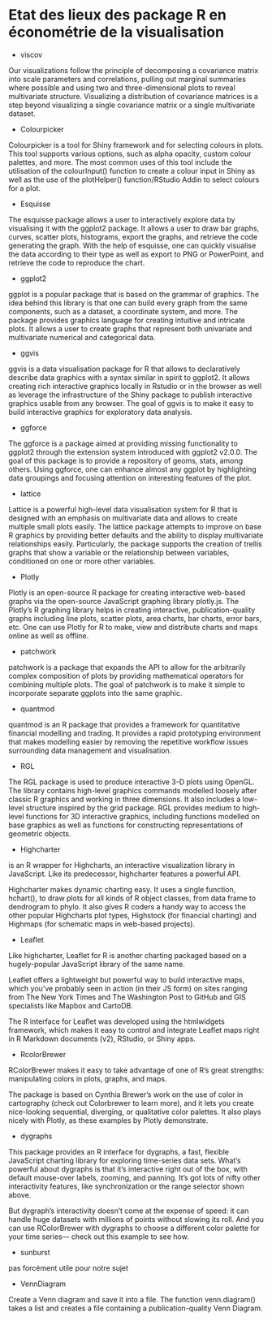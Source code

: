 # Etat des lieux des package R en économétrie de la visualisation

- viscov

Our visualizations follow the principle of decomposing a covariance matrix into scale parameters and correlations, pulling out marginal summaries where possible and using two and three-dimensional plots to reveal multivariate structure. Visualizing a distribution of covariance matrices is a step beyond visualizing a single covariance matrix or a single multivariate dataset.

- Colourpicker

Colourpicker is a tool for Shiny framework and for selecting colours in plots. This tool supports various options, such as alpha opacity, custom colour palettes, and more. The most common uses of this tool include the utilisation of the colourInput() function to create a colour input in Shiny as well as the use of the plotHelper() function/RStudio Addin to select colours for a plot.

- Esquisse

The esquisse package allows a user to interactively explore data by visualising it with the ggplot2 package. It allows a user to draw bar graphs, curves, scatter plots, histograms, export the graphs, and retrieve the code generating the graph. With the help of esquisse, one can quickly visualise the data according to their type as well as export to PNG or PowerPoint, and retrieve the code to reproduce the chart.

- ggplot2

ggplot is a popular package that is based on the grammar of graphics. The idea behind this library is that one can build every graph from the same components, such as a dataset, a coordinate system, and more. The package provides graphics language for creating intuitive and intricate plots. It allows a user to create graphs that represent both univariate and multivariate numerical and categorical data.

- ggvis

ggvis is a data visualisation package for R that allows to declaratively describe data graphics with a syntax similar in spirit to ggplot2. It allows creating rich interactive graphics locally in Rstudio or in the browser as well as leverage the infrastructure of the Shiny package to publish interactive graphics usable from any browser. The goal of ggvis is to make it easy to build interactive graphics for exploratory data analysis. 

- ggforce

The ggforce is a package aimed at providing missing functionality to ggplot2 through the extension system introduced with ggplot2 v2.0.0. The goal of this package is to provide a repository of geoms, stats, among others. Using ggforce, one can enhance almost any ggplot by highlighting data groupings and focusing attention on interesting features of the plot.

- lattice 

Lattice is a powerful high-level data visualisation system for R that is designed with an emphasis on multivariate data and allows to create multiple small plots easily. The lattice package attempts to improve on base R graphics by providing better defaults and the ability to display multivariate relationships easily. Particularly, the package supports the creation of trellis graphs that show a variable or the relationship between variables, conditioned on one or more other variables. 

- Plotly

Plotly is an open-source R package for creating interactive web-based graphs via the open-source JavaScript graphing library plotly.js. The Plotly’s R graphing library helps in creating interactive, publication-quality graphs including line plots, scatter plots, area charts, bar charts, error bars, etc. One can use Plotly for R to make, view and distribute charts and maps online as well as offline.

- patchwork

patchwork is a package that expands the API to allow for the arbitrarily complex composition of plots by providing mathematical operators for combining multiple plots. The goal of patchwork is to make it simple to incorporate separate ggplots into the same graphic. 

- quantmod

quantmod is an R package that provides a framework for quantitative financial modelling and trading. It provides a rapid prototyping environment that makes modelling easier by removing the repetitive workflow issues surrounding data management and visualisation.

- RGL

The RGL package is used to produce interactive 3-D plots using OpenGL. The library contains high-level graphics commands modelled loosely after classic R graphics and working in three dimensions. It also includes a low-level structure inspired by the grid package. RGL provides medium to high-level functions for 3D interactive graphics, including functions modelled on base graphics as well as functions for constructing representations of geometric objects.

- Highcharter 

is an R wrapper for Highcharts, an interactive visualization library in JavaScript. Like its predecessor, highcharter features a powerful API.

Highcharter makes dynamic charting easy. It uses a single function, hchart(), to draw plots for all kinds of R object classes, from data frame to dendrogram to phylo. It also gives R coders a handy way to access the other popular Highcharts plot types, Highstock (for financial charting) and Highmaps (for schematic maps in web-based projects).

- Leaflet

Like highcharter, Leaflet for R is another charting packaged based on a hugely-popular JavaScript library of the same name.

Leaflet offers a lightweight but powerful way to build interactive maps, which you've probably seen in action (in their JS form) on sites ranging from The New York Times and The Washington Post to GitHub and GIS specialists like Mapbox and CartoDB.

The R interface for Leaflet was developed using the htmlwidgets framework, which makes it easy to control and integrate Leaflet maps right in R Markdown documents (v2), RStudio, or Shiny apps.

- RcolorBrewer

RColorBrewer makes it easy to take advantage of one of R's great strengths: manipulating colors in plots, graphs, and maps.

The package is based on Cynthia Brewer’s work on the use of color in cartography (check out Colorbrewer to learn more), and it lets you create nice-looking sequential, diverging, or qualitative color palettes. It also plays nicely with Plotly, as these examples by Plotly demonstrate.

- dygraphs

This package provides an R interface for dygraphs, a fast, flexible JavaScript charting library for exploring time-series data sets. What's powerful about dygraphs is that it's interactive right out of the box, with default mouse-over labels, zooming, and panning. It's got lots of nifty other interactivity features, like synchronization or the range selector shown above.

But dygraph's interactivity doesn't come at the expense of speed: it can handle huge datasets with millions of points without slowing its roll. And you can use RColorBrewer with dygraphs to choose a different color palette for your time series— check out this example to see how.

- sunburst 

pas forcément utile pour notre sujet

- VennDiagram 

Create a Venn diagram and save it into a file. The function venn.diagram() takes a list and creates a file containing a publication-quality Venn Diagram.

